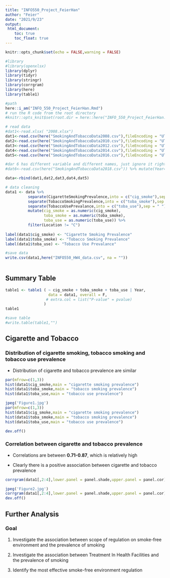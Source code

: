 ---
title: "INFO550_Project_FeierHan"
author: "Feier"
date: "2021/9/23"
output: 
 html_document:
    toc: true
    toc_float: true
---

```{r setup, include=FALSE}
knitr::opts_chunk$set(echo = FALSE,warning = FALSE)
```

```{r, warning=FALSE, include = F}
#library
#library(openxlsx)
library(dplyr)
library(tidyr)
library(stringr)
library(corrgram)
library(here)
library(table1)

#path
here::i_am("INFO_550_Project_FeierHan.Rmd")
# run the R code from the root directory
#knitr::opts_knit$set(root.dir = here::here("INFO_550_Project_FeierHan.Rmd"))
```

```{r}
# read data
#dat1<-read.xlsx( "2008.xlsx")
dat1<-read.csv(here("SmokingAndTobaccoData2008.csv"),fileEncoding = "UTF-8") %>% mutate(Year=2008)
dat2<-read.csv(here("SmokingAndTobaccoData2010.csv"),fileEncoding = "UTF-8") %>% mutate(Year=2010)
dat3<-read.csv(here("SmokingAndTobaccoData2012.csv"),fileEncoding = "UTF-8") %>% mutate(Year=2012)
dat4<-read.csv(here("SmokingAndTobaccoData2014.csv"),fileEncoding = "UTF-8") %>% mutate(Year=2014)
dat5<-read.csv(here("SmokingAndTobaccoData2016.csv"),fileEncoding = "UTF-8") %>% mutate(Year=2016)

#dar 6 has different variable and different names, just ignore it right now
#dat6<-read.csv(here("SmokingAndTobaccoData2018.csv")) %>% mutate(Year=2018)

```

```{r}
data<-rbind(dat1,dat2,dat3,dat4,dat5)

# data cleaning
data1 <- data %>%
          separate(CigaretteSmokingPrevalence,into = c("cig_smoke"),sep = " ") %>%
          separate(TobaccoSmokingPrevalence,into = c("toba_smoke"),sep = " ") %>%
          separate(TobaccoUsePrevalance,into = c("toba_use"),sep = " ") %>%
          mutate(cig_smoke = as.numeric(cig_smoke),
                 toba_smoke = as.numeric(toba_smoke),
                 toba_use = as.numeric(toba_use)) %>%
          filter(Location != "C") 
          
label(data1$cig_smoke) <- "Cigarette Smoking Prevalence"
label(data1$toba_smoke) <- "Tobacco Smoking Prevalence"
label(data1$toba_use) <- "Tobacco Use Prevalance"

#save data
write.csv(data1,here("INFO550_HW4_data.csv", na = ""))
       
```

## Summary Table

```{r}
table1 <- table1 ( ~ cig_smoke + toba_smoke + toba_use | Year, 
                   data = data1, overall = F,
                  # extra.col = list("P-value" = pvalue)
                 )
table1

#save table
#write.table(table1,"")
```


## Cigarette and Tobacco

### Distribution of cigarette smoking, tobacco smoking and tobacco use prevalence

-   Distribution of cigarette and tobacco prevalence are similar
```{r}
par(mfrow=c(1,3))
hist(data1$cig_smoke,main = "cigarette smoking prevalence")
hist(data1$toba_smoke,main = "tobacco smoking prevalence")
hist(data1$toba_use,main = "tobacco use prevalence")
```

```{r,include= F}
jpeg('Figure1.jpg')
par(mfrow=c(1,3))
hist(data1$cig_smoke,main = "cigarette smoking prevalence")
hist(data1$toba_smoke,main = "tobacco smoking prevalence")
hist(data1$toba_use,main = "tobacco use prevalence")

dev.off()
```

### Correlation between cigarette and tobacco prevalence

-   Correlations are between **0.71-0.87**, which is relatively high

-   Clearly there is a positive association between cigarette and tobacco prevalence
```{r}
corrgram(data1[,2:4],lower.panel = panel.shade,upper.panel = panel.cor)
```

```{r,include= F}
jpeg('Figure2.jpg')
corrgram(data1[,2:4],lower.panel = panel.shade,upper.panel = panel.cor)
dev.off()
```

## Further Analysis

### Goal

1.  Investigate the association between scope of regulation on smoke-free environment and the prevalence of smoking

2.  Investigate the association between Treatment In Health Facilities and the prevalence of smoking

3.  Identify the most effective smoke-free environment regulation
